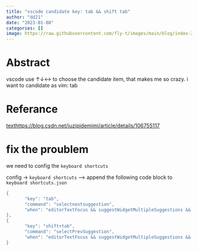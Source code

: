 ```yaml
---
title: "vscode candidate key: tab && shift tab"
author: "dd21"
date: "2023-01-08"
categories: []
image: https://raw.githubusercontent.com/fly-t/images/main/blog/index-2022-12-25-20-14-54.png
---
```


# Abstract

vscode use ↑↓↔ to choose the candidate item, that makes me so crazy.
i want to candidate as vim: tab

# Referance

[texthttps://blog.csdn.net/juzipidemimi/article/details/106755117](https://https://blog.csdn.net/juzipidemimi/article/details/106755117)

# fix the proublem

we need to config the `keyboard shortcuts`

config -> `keyboard shortcuts` --> append the following code block to `keyboard shortcuts.json`

```c
{
       "key": "tab",
       "command": "selectnextsuggestion",
       "when": "editorTextFocus && suggestWidgetMultipleSuggestions && suggestWidgetVisible"
},
{
       "key": "shift+tab",
       "command": "selectPrevSuggestion",
       "when": "editorTextFocus && suggestWidgetMultipleSuggestions && suggestWidgetVisible"
}
```

